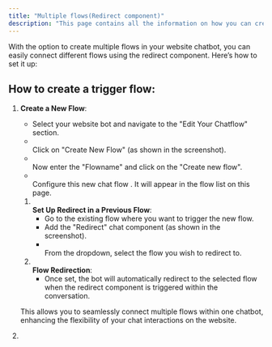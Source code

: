 ```yaml
---
title: "Multiple flows(Redirect component)"
description: "This page contains all the information on how you can create multiple flows in the website bot and use the redirect component to trigger them in the chatflow."
---
```


With the option to create multiple flows in your website chatbot, you can easily connect different flows using the redirect component. Here’s how to set it up:

## **How to create a trigger flow:**

1. **Create a New Flow**:
   - Select your website bot and navigate to the "Edit Your Chatflow" section.
   - \
     Click on "Create New Flow" (as shown in the screenshot).
   - \
     Now enter the "Flowname" and click on the "Create new flow".
   - \
     Configure this new chat flow . It will appear in the flow list on this page.
   1. **\
      Set Up Redirect in a Previous Flow**:
      - Go to the existing flow where you want to trigger the new flow.
      - Add the "Redirect" chat component (as shown in the screenshot).
      - \
        From the dropdown, select the flow you wish to redirect to.
   2. **\
      Flow Redirection**:
      - Once set, the bot will automatically redirect to the selected flow when the redirect component is triggered within the conversation.

   This allows you to seamlessly connect multiple flows within one chatbot, enhancing the flexibility of your chat interactions on the website.
2. 